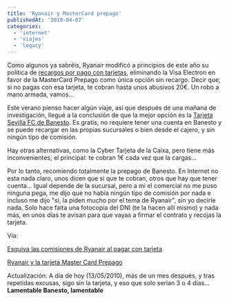 ```yaml
---
title: 'Ryanair y MasterCard prepago'
publishedAt: '2010-04-07'
categories:
  - 'internet'
  - 'viajes'
  - 'legacy'
---
```


Como algunos ya sabréis, Ryanair modificó a principios de este año su política de [recargos por pago con tarjetas](http://www.ryanair.com/es/novedades/ryanair-lanza-la-tarjeta-mastercard-prepago-como-su-nueva-forma-de-pago), eliminando la Visa Electron en favor de la MasterCard Prepago como única opción sin recargo. Decir que, si no pagas con esa tarjeta, te cobran hasta unos abusivos 20€. Un robo a mano armada, vamos...

Este verano pienso hacer algún viaje, así que después de una mañana de investigación, llegué a la conclusión de que la mejor opción es la [Tarjeta Sevilla FC de Banesto](http://www.tarjetasevillabanesto.com/). Es gratis, no requiere tener una cuenta en Banesto y se puede recargar en las propias sucursales o bien desde el cajero, y sin ningún tipo de comisión.

Hay otras alternativas, como la Cyber Tarjeta de la Caixa, pero tiene más inconvenientes; el principal: te cobran 1€ cada vez que la cargas...

Por lo tanto, recomiendo totalmente la prepago de Banesto. En Internet no esta nada claro, unos dicen que si que te cobran, otros que hay que tener cuenta... Igual depende de la sucursal, pero a mi el comercial no me puso ninguna pega, me dijo que no había ningún tipo de comisión por nada e incluso me dijo "si, la piden mucho por el tema de Ryanair", sin yo decirle nada. Solo hace falta una fotocopia del DNI (te la hacen allí mismo) y nada más, en unos días te avisan para que vayas a firmar el contrato y recojas la tarjeta.

Via:

[Esquiva las comisiones de Ryanair al pagar con tarjeta](http://blog.patoroco.net/2010/04/esquiva-las-comisiones-de-ryanair/)

[Ryanair y la tarjeta Master Card Prepago](http://www.tremendoviaje.com/2009/12/01/mastercard-prepago/)

Actualización: A día de hoy (13/05/2010), más de un mes después, y tras repetidas excusas, sigo sin la tarjeta, y eso que solo serían 3 o 4 días... **Lamentable Banesto, lamentable**
